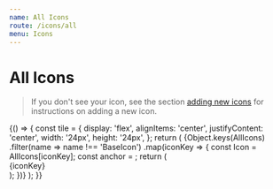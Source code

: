 ```yaml
---
name: All Icons
route: /icons/all
menu: Icons
---
```



# All Icons

> If you don't see your icon, see the section [adding new icons](/icons#adding-new-icons) for instructions on adding a new icon.

<Playground>
  {() => {
    const tile = {
      display: 'flex',
      alignItems: 'center',
      justifyContent: 'center',
      width: '24px',
      height: '24px',
    };
    return (
      <SpacedGroup xs={4}>
        {Object.keys(AllIcons)
          .filter(name => name !== 'BaseIcon')
          .map(iconKey => {
            const Icon = AllIcons[iconKey];
            const anchor = <Icon color={palette.gunmetal} />;
            return (
              <div key={iconKey} style={tile}>
                <Tooltip anchor={anchor}>
                  <SpacedGroup xs={4}>
                    <span>{iconKey}</span>
                  </SpacedGroup>
                </Tooltip>
              </div>
            );
          })}
      </SpacedGroup>
    );
  }}
</Playground>

